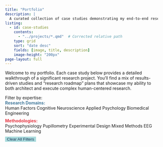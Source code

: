 ```yaml
---
title: "Portfolio"
description: |
  A curated collection of case studies demonstrating my end-to-end research process, from strategic planning and methodological design to data analysis and industry application.
listing:
  - id: case-studies
    contents: 
      - "../projects/*.qmd"  # Corrected relative path
    type: grid
    sort: "date desc"
    fields: [image, title, description]
    image-height: "200px"
page-layout: full
---
```


Welcome to my portfolio. Each case study below provides a detailed walkthrough of a significant research project. You'll find a mix of results-driven studies and "research roadmap" plans that showcase my ability to both architect and execute complex human-centered research.

```{=html}
<div class="tag-filter-container">
  <div class="tag-filter-title">Filter by expertise:</div>
  
  <div style="margin-bottom: 8px;">
    <strong style="color: #457b9d;">Research Domains:</strong><br>
    <span class="tag-badge tag-research-domain" data-tag="Human Factors" data-type="research_domains">Human Factors</span>
    <span class="tag-badge tag-research-domain" data-tag="Cognitive Neuroscience" data-type="research_domains">Cognitive Neuroscience</span>
    <span class="tag-badge tag-research-domain" data-tag="Applied Psychology" data-type="research_domains">Applied Psychology</span>
    <span class="tag-badge tag-research-domain" data-tag="Biomedical Engineering" data-type="research_domains">Biomedical Engineering</span>
  </div>
  
  <div>
    <strong style="color: #e63946;">Methodologies:</strong><br>
    <span class="tag-badge tag-methodology" data-tag="Psychophysiology" data-type="methodologies">Psychophysiology</span>
    <span class="tag-badge tag-methodology" data-tag="Pupillometry" data-type="methodologies">Pupillometry</span>
    <span class="tag-badge tag-methodology" data-tag="Experimental Design" data-type="methodologies">Experimental Design</span>
    <span class="tag-badge tag-methodology" data-tag="Mixed Methods" data-type="methodologies">Mixed Methods</span>
    <span class="tag-badge tag-methodology" data-tag="EEG" data-type="methodologies">EEG</span>
    <span class="tag-badge tag-methodology" data-tag="Machine Learning" data-type="methodologies">Machine Learning</span>
  </div>
  
  <div style="margin-top: 10px;">
    <button id="clear-filters" class="btn btn-sm" style="background-color: #a8dadc; color: #1d3557; border: none;">Clear All Filters</button>
  </div>
</div>
```

:::{#case-studies}
:::

<script>
document.addEventListener('DOMContentLoaded', function() {
  // Define the tags for each case study (matching the YAML metadata)
  const caseStudyTags = {
    'dual-task-case-study': {
      research_domains: ['Human Factors', 'Cognitive Neuroscience'],
      methodologies: ['Psychophysiology', 'Pupillometry', 'Experimental Design']
    },
    'memory-and-meditation': {
      research_domains: ['Cognitive Neuroscience', 'Applied Psychology'],
      methodologies: ['Mixed Methods', 'EEG', 'Experimental Design']
    },
    'surgeon-performance-predict': {
      research_domains: ['Human Factors', 'Biomedical Engineering', 'Cognitive Neuroscience'],
      methodologies: ['Psychophysiology', 'Machine Learning', 'Pupillometry', 'Experimental Design']
    }
  };

  let activeFilters = {
    research_domains: new Set(),
    methodologies: new Set()
  };

  // Add tags to case study cards after the listing loads
  setTimeout(function() {
    addTagsToCards();
    setupFiltering();
  }, 1000); // Increased timeout to ensure listing loads

  function addTagsToCards() {
    // Use the correct Quarto listing structure
    const items = document.querySelectorAll('#listing-case-studies .g-col-1');
    console.log('Found items:', items.length);
    
    items.forEach((item, index) => {
      const link = item.querySelector('a[href]');
      if (!link) {
        console.log(`Item ${index}: No link found`);
        return;
      }
      
      const href = link.getAttribute('href');
      console.log(`Item ${index}: href = ${href}`);
      let studyKey = null;
      
      // Determine which case study this is based on the href
      if (href.includes('dual-task')) {
        studyKey = 'dual-task-case-study';
      } else if (href.includes('memory-and-meditation')) {
        studyKey = 'memory-and-meditation';
      } else if (href.includes('surgeon-performance')) {
        studyKey = 'surgeon-performance-predict';
      }
      
      console.log(`Item ${index}: studyKey = ${studyKey}`);
      if (!studyKey || !caseStudyTags[studyKey]) {
        console.log(`Item ${index}: No tags found for ${studyKey}`);
        return;
      }
      
      const tags = caseStudyTags[studyKey];
      
      // Add data attributes for filtering to the item container
      item.setAttribute('data-research-domains', JSON.stringify(tags.research_domains));
      item.setAttribute('data-methodologies', JSON.stringify(tags.methodologies));
      
      // Add tag display to the card
      const cardBody = item.querySelector('.card-body');
      if (cardBody) {
        const tagsDiv = document.createElement('div');
        tagsDiv.className = 'card-tags mt-auto';
        
        // Add research domain tags
        tags.research_domains.forEach(tag => {
          const span = document.createElement('span');
          span.className = 'tag-badge tag-research-domain';
          span.textContent = tag;
          tagsDiv.appendChild(span);
        });
        
        // Add methodology tags
        tags.methodologies.forEach(tag => {
          const span = document.createElement('span');
          span.className = 'tag-badge tag-methodology';
          span.textContent = tag;
          tagsDiv.appendChild(span);
        });
        
        cardBody.appendChild(tagsDiv);
      }
    });
  }

  function setupFiltering() {
    // Add click handlers to filter tags
    document.querySelectorAll('.tag-badge[data-tag]').forEach(tag => {
      tag.addEventListener('click', function() {
        const tagName = this.getAttribute('data-tag');
        const tagType = this.getAttribute('data-type');
        
        if (this.classList.contains('active')) {
          // Remove filter
          this.classList.remove('active');
          activeFilters[tagType].delete(tagName);
        } else {
          // Add filter
          this.classList.add('active');
          activeFilters[tagType].add(tagName);
        }
        
        filterCaseStudies();
      });
    });

    // Clear filters button
    document.getElementById('clear-filters').addEventListener('click', function() {
      activeFilters.research_domains.clear();
      activeFilters.methodologies.clear();
      document.querySelectorAll('.tag-badge.active').forEach(tag => {
        tag.classList.remove('active');
      });
      filterCaseStudies();
    });
  }

  function filterCaseStudies() {
    const items = document.querySelectorAll('#listing-case-studies .g-col-1');
    console.log('Filtering items:', items.length);
    console.log('Active filters:', activeFilters);
    
    items.forEach((item, index) => {
      let shouldShow = true;
      
      // Get the tags for this item from data attributes
      const itemDomains = JSON.parse(item.getAttribute('data-research-domains') || '[]');
      const itemMethods = JSON.parse(item.getAttribute('data-methodologies') || '[]');
      
      console.log(`Item ${index}: domains = ${itemDomains}, methods = ${itemMethods}`);
      
      // Check if item matches active filters
      if (activeFilters.research_domains.size > 0) {
        const hasMatchingDomain = itemDomains.some(domain => 
          activeFilters.research_domains.has(domain)
        );
        if (!hasMatchingDomain) shouldShow = false;
      }
      
      if (activeFilters.methodologies.size > 0) {
        const hasMatchingMethod = itemMethods.some(method => 
          activeFilters.methodologies.has(method)
        );
        if (!hasMatchingMethod) shouldShow = false;
      }
      
      console.log(`Item ${index}: shouldShow = ${shouldShow}`);
      
      // Show/hide item
      if (shouldShow) {
        item.classList.remove('filtered-out');
        item.style.display = '';
      } else {
        item.classList.add('filtered-out');
        item.style.display = 'none';
      }
    });
  }
});
</script>